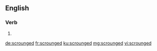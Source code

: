 ==English==

===Verb===
{{head|en|verb form}}

# {{en-past of|scrounge}}

[[de:scrounged]]
[[fr:scrounged]]
[[ku:scrounged]]
[[mg:scrounged]]
[[vi:scrounged]]